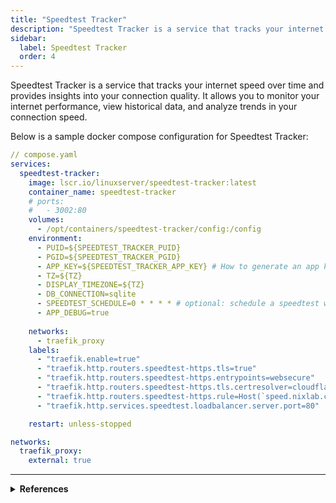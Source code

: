 ```yaml
---
title: "Speedtest Tracker"
description: "Speedtest Tracker is a service that tracks your internet speed over time and provides insights into your connection quality."
sidebar:
  label: Speedtest Tracker
  order: 4
---
```


Speedtest Tracker is a service that tracks your internet speed over time and provides insights into your connection quality. It allows you to monitor your internet performance, view historical data, and analyze trends in your connection speed.

Below is a sample docker compose configuration for Speedtest Tracker:

```yaml
// compose.yaml
services:
  speedtest-tracker:
    image: lscr.io/linuxserver/speedtest-tracker:latest
    container_name: speedtest-tracker
    # ports:
    #   - 3002:80
    volumes:
      - /opt/containers/speedtest-tracker/config:/config
    environment:
      - PUID=${SPEEDTEST_TRACKER_PUID}
      - PGID=${SPEEDTEST_TRACKER_PGID}
      - APP_KEY=${SPEEDTEST_TRACKER_APP_KEY} # How to generate an app key: echo -n 'base64:'; openssl rand -base64 32;
      - TZ=${TZ}
      - DISPLAY_TIMEZONE=${TZ}
      - DB_CONNECTION=sqlite
      - SPEEDTEST_SCHEDULE=0 * * * * # optional: schedule a speedtest with an cronjob https://crontab.guru
      - APP_DEBUG=true
    
    networks:
      - traefik_proxy
    labels:
      - "traefik.enable=true"
      - "traefik.http.routers.speedtest-https.tls=true"
      - "traefik.http.routers.speedtest-https.entrypoints=websecure"
      - "traefik.http.routers.speedtest-https.tls.certresolver=cloudflare"
      - "traefik.http.routers.speedtest-https.rule=Host(`speed.nixlab.ch`)"
      - "traefik.http.services.speedtest.loadbalancer.server.port=80"

    restart: unless-stopped

networks:
  traefik_proxy:
    external: true
```

---

<details>
  <summary>
    <strong>References</strong>
  </summary>

  <ul>
    <li><a href="https://docs.speedtest-tracker.dev/" target="_blank" rel="noopener noreferrer">Speedtest Tracker</a></li>
  </ul>
</details>
